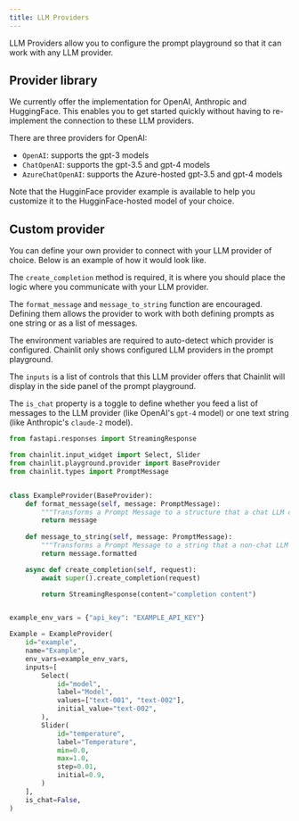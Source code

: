 ```yaml
---
title: LLM Providers
---
```


LLM Providers allow you to configure the prompt playground so that it can work with any LLM provider.

## Provider library

We currently offer the implementation for OpenAI, Anthropic and HuggingFace. This enables you to get started quickly without having to re-implement the connection to these LLM providers.

There are three providers for OpenAI:

- `OpenAI`: supports the gpt-3 models
- `ChatOpenAI`: supports the gpt-3.5 and gpt-4 models
- `AzureChatOpenAI`: supports the Azure-hosted gpt-3.5 and gpt-4 models

Note that the HugginFace provider example is available to help you customize it to the HugginFace-hosted model of your choice.

## Custom provider

You can define your own provider to connect with your LLM provider of choice. Below is an example of how it would look like.

The `create_completion` method is required, it is where you should place the logic where you communicate with your LLM provider.

The `format_message` and `message_to_string` function are encouraged. Defining them allows the provider to work with both defining prompts as one string or as a list of messages.

The environment variables are required to auto-detect which provider is configured. Chainlit only shows configured LLM providers in the prompt playground.

The `inputs` is a list of controls that this LLM provider offers that Chainlit will display in the side panel of the prompt playground.

The `is_chat` property is a toggle to define whether you feed a list of messages to the LLM provider (like OpenAI's `gpt-4` model) or one text string (like Anthropic's `claude-2` model).


```python
from fastapi.responses import StreamingResponse

from chainlit.input_widget import Select, Slider
from chainlit.playground.provider import BaseProvider
from chainlit.types import PromptMessage


class ExampleProvider(BaseProvider):
    def format_message(self, message: PromptMessage):
        """Transforms a Prompt Message to a structure that a chat LLM can understand."""
        return message
    
    def message_to_string(self, message: PromptMessage):
        """Transforms a Prompt Message to a string that a non-chat LLM can understand."""
        return message.formatted

    async def create_completion(self, request):
        await super().create_completion(request)

        return StreamingResponse(content="completion content")


example_env_vars = {"api_key": "EXAMPLE_API_KEY"}

Example = ExampleProvider(
    id="example",
    name="Example",
    env_vars=example_env_vars,
    inputs=[
        Select(
            id="model",
            label="Model",
            values=["text-001", "text-002"],
            initial_value="text-002",
        ),
        Slider(
            id="temperature",
            label="Temperature",
            min=0.0,
            max=1.0,
            step=0.01,
            initial=0.9,
        )
    ],
    is_chat=False,
)
```